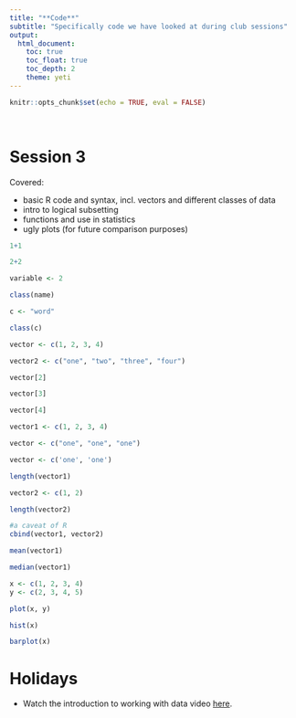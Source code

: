 ```yaml
---
title: "**Code**"
subtitle: "Specifically code we have looked at during club sessions"
output:
  html_document:
    toc: true
    toc_float: true
    toc_depth: 2
    theme: yeti
---
```


```r
knitr::opts_chunk$set(echo = TRUE, eval = FALSE)
```
<br>

# Session 3

Covered:

* basic R code and syntax, incl. vectors and different classes of data
* intro to logical subsetting
* functions and use in statistics
* ugly plots (for future comparison purposes)

```r
1+1

2+2

variable <- 2

class(name)

c <- "word"

class(c)

vector <- c(1, 2, 3, 4)

vector2 <- c("one", "two", "three", "four")

vector[2]

vector[3]

vector[4]

vector1 <- c(1, 2, 3, 4)

vector <- c("one", "one", "one")

vector <- c('one', 'one')

length(vector1)

vector2 <- c(1, 2)

length(vector2)

#a caveat of R 
cbind(vector1, vector2)

mean(vector1)

median(vector1)
```

```r
x <- c(1, 2, 3, 4)
y <- c(2, 3, 4, 5)

plot(x, y)

hist(x)

barplot(x)
```

# Holidays

* Watch the introduction to working with data video [here](https://www.youtube.com/watch?v=RtV0Ne__r2k&t=131s&ab_channel=Ciu).


